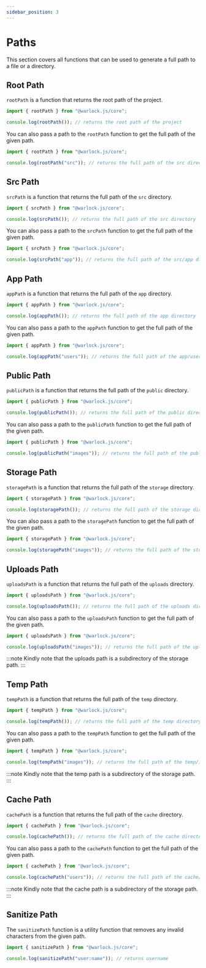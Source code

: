 ```yaml
---
sidebar_position: 3
---
```


# Paths

This section covers all functions that can be used to generate a full path to a file or a directory.

## Root Path

`rootPath` is a function that returns the root path of the project.

```ts title="src/main.ts"
import { rootPath } from "@warlock.js/core";

console.log(rootPath()); // returns the root path of the project
```

You can also pass a path to the `rootPath` function to get the full path of the given path.

```ts title="src/main.ts"
import { rootPath } from "@warlock.js/core";

console.log(rootPath("src")); // returns the full path of the src directory
```

## Src Path

`srcPath` is a function that returns the full path of the `src` directory.

```ts title="src/main.ts"
import { srcPath } from "@warlock.js/core";

console.log(srcPath()); // returns the full path of the src directory
```

You can also pass a path to the `srcPath` function to get the full path of the given path.

```ts title="src/main.ts"
import { srcPath } from "@warlock.js/core";

console.log(srcPath("app")); // returns the full path of the src/app directory
```

## App Path

`appPath` is a function that returns the full path of the `app` directory.

```ts title="src/main.ts"
import { appPath } from "@warlock.js/core";

console.log(appPath()); // returns the full path of the app directory
```

You can also pass a path to the `appPath` function to get the full path of the given path.

```ts title="src/main.ts"
import { appPath } from "@warlock.js/core";

console.log(appPath("users")); // returns the full path of the app/users directory
```

## Public Path

`publicPath` is a function that returns the full path of the `public` directory.

```ts title="src/main.ts"
import { publicPath } from "@warlock.js/core";

console.log(publicPath()); // returns the full path of the public directory
```

You can also pass a path to the `publicPath` function to get the full path of the given path.

```ts title="src/main.ts"
import { publicPath } from "@warlock.js/core";

console.log(publicPath("images")); // returns the full path of the public/images directory
```

## Storage Path

`storagePath` is a function that returns the full path of the `storage` directory.

```ts title="src/main.ts"
import { storagePath } from "@warlock.js/core";

console.log(storagePath()); // returns the full path of the storage directory
```

You can also pass a path to the `storagePath` function to get the full path of the given path.

```ts title="src/main.ts"
import { storagePath } from "@warlock.js/core";

console.log(storagePath("images")); // returns the full path of the storage/images directory
```

## Uploads Path

`uploadsPath` is a function that returns the full path of the `uploads` directory.

```ts title="src/main.ts"
import { uploadsPath } from "@warlock.js/core";

console.log(uploadsPath()); // returns the full path of the uploads directory
```

You can also pass a path to the `uploadsPath` function to get the full path of the given path.

```ts title="src/main.ts"
import { uploadsPath } from "@warlock.js/core";

console.log(uploadsPath("images")); // returns the full path of the uploads/images directory
```

:::note
Kindly note that the uploads path is a subdirectory of the storage path.
:::

## Temp Path

`tempPath` is a function that returns the full path of the `temp` directory.

```ts title="src/main.ts"
import { tempPath } from "@warlock.js/core";

console.log(tempPath()); // returns the full path of the temp directory
```

You can also pass a path to the `tempPath` function to get the full path of the given path.

```ts title="src/main.ts"
import { tempPath } from "@warlock.js/core";

console.log(tempPath("images")); // returns the full path of the temp/images directory
```

:::note
Kindly note that the temp path is a subdirectory of the storage path.
:::

## Cache Path

`cachePath` is a function that returns the full path of the `cache` directory.

```ts title="src/main.ts"
import { cachePath } from "@warlock.js/core";

console.log(cachePath()); // returns the full path of the cache directory
```

You can also pass a path to the `cachePath` function to get the full path of the given path.

```ts title="src/main.ts"
import { cachePath } from "@warlock.js/core";

console.log(cachePath("users")); // returns the full path of the cache/users directory
```

:::note
Kindly note that the cache path is a subdirectory of the storage path.
:::

## Sanitize Path

The `sanitizePath` function is a utility function that removes any invalid characters from the given path.

```ts title="src/main.ts"
import { sanitizePath } from "@warlock.js/core";

console.log(sanitizePath("user:name")); // returns username
```

